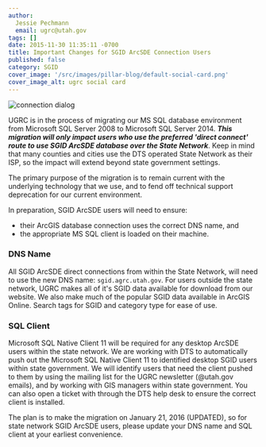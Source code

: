 ```yaml
---
author:
  Jessie Pechmann
  email: ugrc@utah.gov
tags: []
date: 2015-11-30 11:35:11 -0700
title: Important Changes for SGID ArcSDE Connection Users
published: false
category: SGID
cover_image: '/src/images/pillar-blog/default-social-card.png'
cover_image_alt: ugrc social card
---
```



![connection dialog](/images/404.png)

UGRC is in the process of migrating our MS SQL database environment from Microsoft SQL Server 2008 to Microsoft SQL Server 2014. _**This migration will only impact users who use the preferred 'direct connect' route to use SGID ArcSDE database over the State Network**_. Keep in mind that many counties and cities use the DTS operated State Network as their ISP, so the impact will extend beyond state government settings.

The primary purpose of the migration is to remain current with the underlying technology that we use, and to fend off technical support deprecation for our current environment.

In preparation, SGID ArcSDE users will need to ensure:

- their ArcGIS database connection uses the correct DNS name, and
- the appropriate MS SQL client is loaded on their machine.

### DNS Name

All SGID ArcSDE direct connections from within the State Network, will need to use the new DNS name: `sgid.agrc.utah.gov`. For users outside the state network, UGRC makes all of it's SGID data available for download from our website. We also make much of the popular SGID data available in ArcGIS Online. Search tags for SGID and category type for ease of use.

### SQL Client

Microsoft SQL Native Client 11 will be required for any desktop ArcSDE users within the state network. We are working with DTS to automatically push out the Microsoft SQL Native Client 11 to identified desktop SGID users within state government. We will identify users that need the client pushed to them by using the mailing list for the UGRC newsletter (@utah.gov emails), and by working with GIS managers within state government. You can also open a ticket with through the DTS help desk to ensure the correct client is installed.

The plan is to make the migration on January 21, 2016 (UPDATED), so for state network SGID ArcSDE users, please update your DNS name and SQL client at your earliest convenience.

<Contacts subject={frontmatter.title} contactKey="sgid" />
